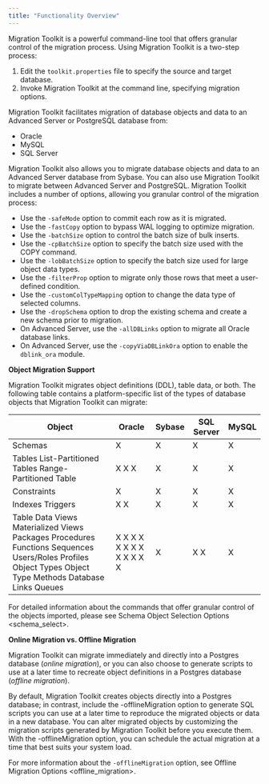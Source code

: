 ```yaml
---
title: "Functionality Overview"
---
```


<div id="functionality_overview" class="registered_link"></div>


Migration Toolkit is a powerful command-line tool that offers granular control of the migration process. Using Migration Toolkit is a two-step process:

1.  Edit the `toolkit.properties` file to specify the source and target database.
2.  Invoke Migration Toolkit at the command line, specifying migration options.

Migration Toolkit facilitates migration of database objects and data to an Advanced Server or PostgreSQL database from:

  - Oracle
  - MySQL
  - SQL Server

Migration Toolkit also allows you to migrate database objects and data to an Advanced Server database from Sybase. You can also use Migration Toolkit to migrate between Advanced Server and PostgreSQL. Migration Toolkit includes a number of options, allowing you granular control of the migration process:

  - Use the `-safeMode` option to commit each row as it is migrated.
  - Use the `-fastCopy` option to bypass WAL logging to optimize migration.
  - Use the `-batchSize` option to control the batch size of bulk inserts.
  - Use the `-cpBatchSize` option to specify the batch size used with the COPY command.
  - Use the `-lobBatchSize` option to specify the batch size used for large object data types.
  - Use the `-filterProp` option to migrate only those rows that meet a user-defined condition.
  - Use the `-customColTypeMapping` option to change the data type of selected columns.
  - Use the `-dropSchema` option to drop the existing schema and create a new schema prior to migration.
  - On Advanced Server, use the `-allDBLinks` option to migrate all Oracle database links.
  - On Advanced Server, use the `-copyViaDBLinkOra` option to enable the `dblink_ora` module.

**Object Migration Support**

Migration Toolkit migrates object definitions (DDL), table data, or both. The following table contains a platform-specific list of the types of database objects that Migration Toolkit can migrate:

| Object                                                                                                                                                  | Oracle                    | Sybase | SQL Server | MySQL |
| ------------------------------------------------------------------------------------------------------------------------------------------------------- | ------------------------- | ------ | ---------- | ----- |
| Schemas                                                                                                                                                 | X                         | X      | X          | X     |
| Tables List-Partitioned Tables Range-Partitioned Table                                                                                                  | X X X                     | X      | X          | X     |
| Constraints                                                                                                                                             | X                         | X      | X          | X     |
| Indexes Triggers                                                                                                                                        | X X                       | X      | X          | X     |
| Table Data Views Materialized Views Packages Procedures Functions Sequences Users/Roles Profiles Object Types Object Type Methods Database Links Queues | X X X X X X X X X X X X X | X      | X X        | X     |

For detailed information about the commands that offer granular control of the objects imported, please see <span class="title-ref">Schema Object Selection Options \<schema_select\></span>.

**Online Migration vs. Offline Migration**

Migration Toolkit can migrate immediately and directly into a Postgres database (*online* *migration*), or you can also choose to generate scripts to use at a later time to recreate object definitions in a Postgres database (*offline* *migration*).

By default, Migration Toolkit creates objects directly into a Postgres database; in contrast, include the -offlineMigration option to generate SQL scripts you can use at a later time to reproduce the migrated objects or data in a new database. You can alter migrated objects by customizing the migration scripts generated by Migration Toolkit before you execute them. With the -offlineMigration option, you can schedule the actual migration at a time that best suits your system load.

For more information about the `-offlineMigration` option, see <span class="title-ref">Offline Migration Options \<offline_migration\></span>.
